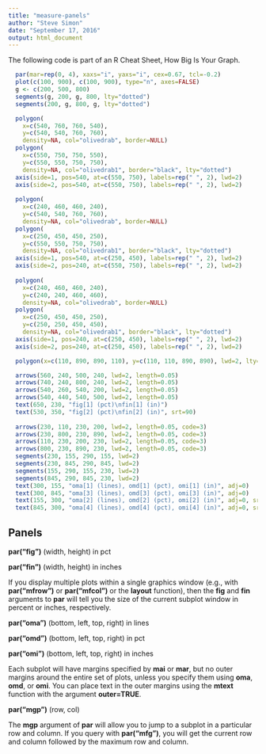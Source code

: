 ```yaml
---
title: "measure-panels"
author: "Steve Simon"
date: "September 17, 2016"
output: html_document
---
```


The following code is part of an R Cheat Sheet, How Big Is Your Graph.

```r

  par(mar=rep(0, 4), xaxs="i", yaxs="i", cex=0.67, tcl=-0.2)
  plot(c(100, 900), c(100, 900), type="n", axes=FALSE)
  g <- c(200, 500, 800)
  segments(g, 200, g, 800, lty="dotted")
  segments(200, g, 800, g, lty="dotted")

  polygon(
    x=c(540, 760, 760, 540),
    y=c(540, 540, 760, 760),
    density=NA, col="olivedrab", border=NULL)
  polygon(
    x=c(550, 750, 750, 550),
    y=c(550, 550, 750, 750),
    density=NA, col="olivedrab1", border="black", lty="dotted")
  axis(side=1, pos=540, at=c(550, 750), labels=rep(" ", 2), lwd=2)
  axis(side=2, pos=540, at=c(550, 750), labels=rep(" ", 2), lwd=2)
  
  polygon(
    x=c(240, 460, 460, 240),
    y=c(540, 540, 760, 760),
    density=NA, col="olivedrab", border=NULL)
  polygon(
    x=c(250, 450, 450, 250),
    y=c(550, 550, 750, 750),
    density=NA, col="olivedrab1", border="black", lty="dotted")
  axis(side=1, pos=540, at=c(250, 450), labels=rep(" ", 2), lwd=2)
  axis(side=2, pos=240, at=c(550, 750), labels=rep(" ", 2), lwd=2)
  
  polygon(
    x=c(240, 460, 460, 240),
    y=c(240, 240, 460, 460),
    density=NA, col="olivedrab", border=NULL)
  polygon(
    x=c(250, 450, 450, 250),
    y=c(250, 250, 450, 450),
    density=NA, col="olivedrab1", border="black", lty="dotted")
  axis(side=1, pos=240, at=c(250, 450), labels=rep(" ", 2), lwd=2)
  axis(side=2, pos=240, at=c(250, 450), labels=rep(" ", 2), lwd=2)

  polygon(x=c(110, 890, 890, 110), y=c(110, 110, 890, 890), lwd=2, lty="dashed")

  arrows(560, 240, 500, 240, lwd=2, length=0.05)
  arrows(740, 240, 800, 240, lwd=2, length=0.05)
  arrows(540, 260, 540, 200, lwd=2, length=0.05)
  arrows(540, 440, 540, 500, lwd=2, length=0.05)
  text(650, 230, "fig[1] (pct)\nfin[1] (in)")
  text(530, 350, "fig[2] (pct)\nfin[2] (in)", srt=90)
  
  arrows(230, 110, 230, 200, lwd=2, length=0.05, code=3)
  arrows(230, 800, 230, 890, lwd=2, length=0.05, code=3)
  arrows(110, 230, 200, 230, lwd=2, length=0.05, code=3)
  arrows(800, 230, 890, 230, lwd=2, length=0.05, code=3)
  segments(230, 155, 290, 155, lwd=2)
  segments(230, 845, 290, 845, lwd=2)
  segments(155, 290, 155, 230, lwd=2)
  segments(845, 290, 845, 230, lwd=2)
  text(300, 155, "oma[1] (lines), omd[1] (pct), omi[1] (in)", adj=0)
  text(300, 845, "oma[3] (lines), omd[3] (pct), omi[3] (in)", adj=0)
  text(155, 300, "oma[2] (lines), omd[2] (pct), omi[2] (in)", adj=0, srt=90)
  text(845, 300, "oma[4] (lines), omd[4] (pct), omi[4] (in)", adj=0, srt=90)
```

## Panels

**par("fig")** (width, height) in pct

**par("fin")** (width, height) in inches

If you display multiple plots within a single graphics window (e.g., with **par("mfrow")** or **par("mfcol")** or the **layout** function), then the **fig** and **fin** arguments to **par** will tell you the size of the current subplot window in percent or inches, respectively.

**par("oma")** (bottom, left, top, right) in lines

**par("omd")** (bottom, left, top, right) in pct

**par("omi")** (bottom, left, top, right) in inches

Each subplot will have margins specified by **mai** or **mar**, but no outer margins around the entire set of plots, unless you specify them using **oma**, **omd**, or **omi**. You can place text in the outer margins using the **mtext** function with the argument **outer=TRUE**.

**par("mgp")** (row, col)

The **mgp** argument of **par** will allow you to jump to a subplot in a particular row and column. If you query with **par("mfg")**, you will get the current row and column followed by the maximum row and column.
